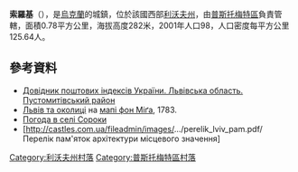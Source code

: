{{coord|49|38|5|N|23|47|5|E|scale:100000|display=title}}

'''索羅基'''（{{lang-uk|Сороки}}），是[[烏克蘭|烏克蘭]]的城鎮，位於該國西部[[利沃夫州|利沃夫州]]，由[[普斯托梅特區|普斯托梅特區]]負責管轄，面積0.78平方公里，海拔高度282米，2001年人口98，人口密度每平方公里125.64人。

==參考資料==
*[http://www.uaidx.com/13/298/index Довідник поштових індексів України. Львівська область. Пустомитівський район] {{Wayback|url=http://www.uaidx.com/13/298/index |date=20161011013019 }}
* [http://www.lvivcenter.org/uk/umd/map/?ci_mapid=102 Львів та околиці] {{Wayback|url=http://www.lvivcenter.org/uk/umd/map/?ci_mapid=102 |date=20161017152206 }} на [[Мапи_фон_Міґа|мапі фон Міґа]], 1783.
* [http://weather.in.ua/ua/l'vovskaja/24544 Погода в селі Сороки] {{Wayback|url=http://weather.in.ua/ua/l%27vovskaja/24544 |date=20111221154534 }}
* [http://castles.com.ua/fileadmin/images/.../perelik_lviv_pam.pdf/ Перелік пам'яток архітектури місцевого значення]{{dead link|date=2018年4月 |bot=InternetArchiveBot |fix-attempted=yes }}

[[Category:利沃夫州村落|Category:利沃夫州村落]]
[[Category:普斯托梅特區村落|Category:普斯托梅特區村落]]


{{Lviv-geo-stub}}